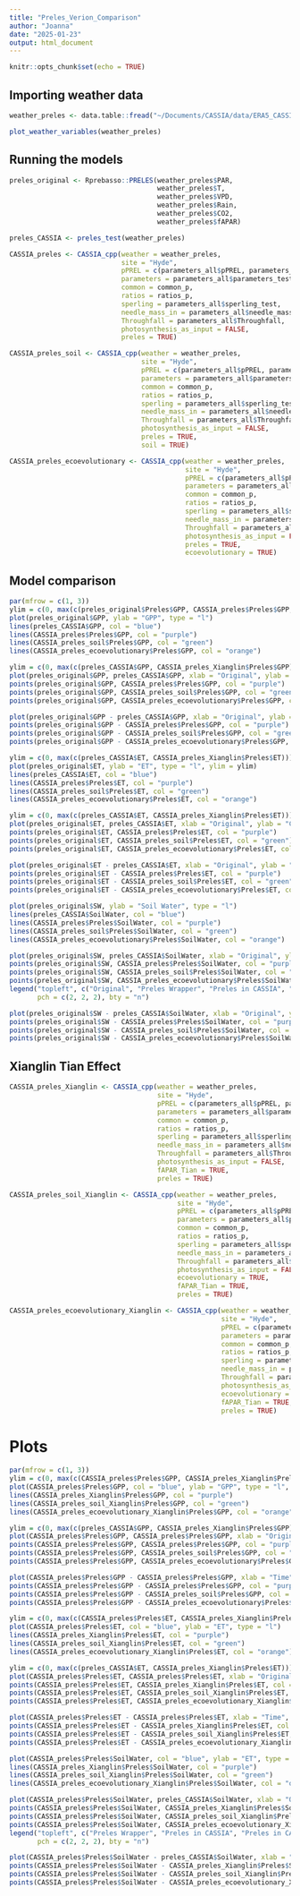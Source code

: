 ```yaml
---
title: "Preles_Verion_Comparison"
author: "Joanna"
date: "2025-01-23"
output: html_document
---
```


```r
knitr::opts_chunk$set(echo = TRUE)
```

## Importing weather data

```r
weather_preles <- data.table::fread("~/Documents/CASSIA/data/ERA5_CASSIA_preles.csv")

plot_weather_variables(weather_preles)
```

## Running the models

```r
preles_original <- Rprebasso::PRELES(weather_preles$PAR,
                                     weather_preles$T,
                                     weather_preles$VPD,
                                     weather_preles$Rain,
                                     weather_preles$CO2,
                                     weather_preles$fAPAR)

preles_CASSIA <- preles_test(weather_preles)

CASSIA_preles <- CASSIA_cpp(weather = weather_preles,
                            site = "Hyde",
                            pPREL = c(parameters_all$pPREL, parameters_all$N_parameters),
                            parameters = parameters_all$parameters_test,
                            common = common_p,
                            ratios = ratios_p,
                            sperling = parameters_all$sperling_test,
                            needle_mass_in = parameters_all$needle_mass_in,
                            Throughfall = parameters_all$Throughfall,
                            photosynthesis_as_input = FALSE,
                            preles = TRUE)

CASSIA_preles_soil <- CASSIA_cpp(weather = weather_preles,
                                 site = "Hyde",
                                 pPREL = c(parameters_all$pPREL, parameters_all$N_parameters),
                                 parameters = parameters_all$parameters_test,
                                 common = common_p,
                                 ratios = ratios_p,
                                 sperling = parameters_all$sperling_test,
                                 needle_mass_in = parameters_all$needle_mass_in,
                                 Throughfall = parameters_all$Throughfall,
                                 photosynthesis_as_input = FALSE,
                                 preles = TRUE,
                                 soil = TRUE)

CASSIA_preles_ecoevolutionary <- CASSIA_cpp(weather = weather_preles,
                                            site = "Hyde",
                                            pPREL = c(parameters_all$pPREL, parameters_all$N_parameters),
                                            parameters = parameters_all$parameters_test,
                                            common = common_p,
                                            ratios = ratios_p,
                                            sperling = parameters_all$sperling_test,
                                            needle_mass_in = parameters_all$needle_mass_in,
                                            Throughfall = parameters_all$Throughfall,
                                            photosynthesis_as_input = FALSE,
                                            preles = TRUE,
                                            ecoevolutionary = TRUE)

```

## Model comparison

```r
par(mfrow = c(1, 3))
ylim = c(0, max(c(preles_original$Preles$GPP, CASSIA_preles$Preles$GPP, preles_CASSIA$GPP, CASSIA_preles_ecoevolutionary$GPP, CASSIA_preles_soil$GPP)))
plot(preles_original$GPP, ylab = "GPP", type = "l")
lines(preles_CASSIA$GPP, col = "blue")
lines(CASSIA_preles$Preles$GPP, col = "purple")
lines(CASSIA_preles_soil$Preles$GPP, col = "green")
lines(CASSIA_preles_ecoevolutionary$Preles$GPP, col = "orange")

ylim = c(0, max(c(preles_CASSIA$GPP, CASSIA_preles_Xianglin$Preles$GPP)))
plot(preles_original$GPP, preles_CASSIA$GPP, xlab = "Original", ylab = "CASSIA", col = "blue", ylim = ylim)
points(preles_original$GPP, CASSIA_preles$Preles$GPP, col = "purple")
points(preles_original$GPP, CASSIA_preles_soil$Preles$GPP, col = "green")
points(preles_original$GPP, CASSIA_preles_ecoevolutionary$Preles$GPP, col = "orange")

plot(preles_original$GPP - preles_CASSIA$GPP, xlab = "Original", ylab = "CASSIA", col = "blue")
points(preles_original$GPP - CASSIA_preles$Preles$GPP, col = "purple")
points(preles_original$GPP - CASSIA_preles_soil$Preles$GPP, col = "green")
points(preles_original$GPP - CASSIA_preles_ecoevolutionary$Preles$GPP, col = "orange")

ylim = c(0, max(c(preles_CASSIA$ET, CASSIA_preles_Xianglin$Preles$ET)))
plot(preles_original$ET, ylab = "ET", type = "l", ylim = ylim)
lines(preles_CASSIA$ET, col = "blue")
lines(CASSIA_preles$Preles$ET, col = "purple")
lines(CASSIA_preles_soil$Preles$ET, col = "green")
lines(CASSIA_preles_ecoevolutionary$Preles$ET, col = "orange")

ylim = c(0, max(c(preles_CASSIA$ET, CASSIA_preles_Xianglin$Preles$ET)))
plot(preles_original$ET, preles_CASSIA$ET, xlab = "Original", ylab = "CASSIA", col = "blue", ylim = ylim)
points(preles_original$ET, CASSIA_preles$Preles$ET, col = "purple")
points(preles_original$ET, CASSIA_preles_soil$Preles$ET, col = "green")
points(preles_original$ET, CASSIA_preles_ecoevolutionary$Preles$ET, col = "orange")

plot(preles_original$ET - preles_CASSIA$ET, xlab = "Original", ylab = "CASSIA", col = "blue")
points(preles_original$ET - CASSIA_preles$Preles$ET, col = "purple")
points(preles_original$ET - CASSIA_preles_soil$Preles$ET, col = "green")
points(preles_original$ET - CASSIA_preles_ecoevolutionary$Preles$ET, col = "orange")

plot(preles_original$SW, ylab = "Soil Water", type = "l")
lines(preles_CASSIA$SoilWater, col = "blue")
lines(CASSIA_preles$Preles$SoilWater, col = "purple")
lines(CASSIA_preles_soil$Preles$SoilWater, col = "green")
lines(CASSIA_preles_ecoevolutionary$Preles$SoilWater, col = "orange")

plot(preles_original$SW, preles_CASSIA$SoilWater, xlab = "Original", ylab = "CASSIA", col = "blue")
points(preles_original$SW, CASSIA_preles$Preles$SoilWater, col = "purple")
points(preles_original$SW, CASSIA_preles_soil$Preles$SoilWater, col = "green")
points(preles_original$SW, CASSIA_preles_ecoevolutionary$Preles$SoilWater, col = "orange")
legend("topleft", c("Original", "Preles Wrapper", "Preles in CASSIA", "Preles in CASSIA Soil", "Preles in CASSIA Eco"), col = c("black", "blue", "purple", "green", "orange"),
       pch = c(2, 2, 2), bty = "n")

plot(preles_original$SW - preles_CASSIA$SoilWater, xlab = "Original", ylab = "CASSIA", col = "blue")
points(preles_original$SW - CASSIA_preles$Preles$SoilWater, col = "purple")
points(preles_original$SW - CASSIA_preles_soil$Preles$SoilWater, col = "green")
points(preles_original$SW - CASSIA_preles_ecoevolutionary$Preles$SoilWater, col = "orange")
```

## Xianglin Tian Effect


```r
CASSIA_preles_Xianglin <- CASSIA_cpp(weather = weather_preles,
                                     site = "Hyde",
                                     pPREL = c(parameters_all$pPREL, parameters_all$N_parameters),
                                     parameters = parameters_all$parameters_test,
                                     common = common_p,
                                     ratios = ratios_p,
                                     sperling = parameters_all$sperling_test,
                                     needle_mass_in = parameters_all$needle_mass_in,
                                     Throughfall = parameters_all$Throughfall,
                                     photosynthesis_as_input = FALSE,
                                     fAPAR_Tian = TRUE,
                                     preles = TRUE)

CASSIA_preles_soil_Xianglin <- CASSIA_cpp(weather = weather_preles,
                                          site = "Hyde",
                                          pPREL = c(parameters_all$pPREL, parameters_all$N_parameters),
                                          parameters = parameters_all$parameters_test,
                                          common = common_p,
                                          ratios = ratios_p,
                                          sperling = parameters_all$sperling_test,
                                          needle_mass_in = parameters_all$needle_mass_in,
                                          Throughfall = parameters_all$Throughfall,
                                          photosynthesis_as_input = FALSE,
                                          ecoevolutionary = TRUE,
                                          fAPAR_Tian = TRUE,
                                          preles = TRUE)

CASSIA_preles_ecoevolutionary_Xianglin <- CASSIA_cpp(weather = weather_preles,
                                                     site = "Hyde",
                                                     pPREL = c(parameters_all$pPREL, parameters_all$N_parameters),
                                                     parameters = parameters_all$parameters_test,
                                                     common = common_p,
                                                     ratios = ratios_p,
                                                     sperling = parameters_all$sperling_test,
                                                     needle_mass_in = parameters_all$needle_mass_in,
                                                     Throughfall = parameters_all$Throughfall,
                                                     photosynthesis_as_input = FALSE,
                                                     ecoevolutionary = TRUE,
                                                     fAPAR_Tian = TRUE,
                                                     preles = TRUE)
```

# Plots

```r

par(mfrow = c(1, 3))
ylim = c(0, max(c(CASSIA_preles$Preles$GPP, CASSIA_preles_Xianglin$Preles$GPP, CASSIA_preles_soil_Xianglin$Preles$GPP, CASSIA_preles_ecoevolutionary_Xianglin$Preles$GPP)))
plot(CASSIA_preles$Preles$GPP, col = "blue", ylab = "GPP", type = "l", ylim = ylim)
lines(CASSIA_preles_Xianglin$Preles$GPP, col = "purple")
lines(CASSIA_preles_soil_Xianglin$Preles$GPP, col = "green")
lines(CASSIA_preles_ecoevolutionary_Xianglin$Preles$GPP, col = "orange")

ylim = c(0, max(c(preles_CASSIA$GPP, CASSIA_preles_Xianglin$Preles$GPP)))
plot(CASSIA_preles$Preles$GPP, CASSIA_preles$Preles$GPP, xlab = "Original", ylab = "CASSIA", col = "blue", ylim = ylim)
points(CASSIA_preles$Preles$GPP, CASSIA_preles$Preles$GPP, col = "purple")
points(CASSIA_preles$Preles$GPP, CASSIA_preles_soil$Preles$GPP, col = "green")
points(CASSIA_preles$Preles$GPP, CASSIA_preles_ecoevolutionary$Preles$GPP, col = "orange")

plot(CASSIA_preles$Preles$GPP - CASSIA_preles$Preles$GPP, xlab = "Time", ylab = "baseline - other", col = "blue")
points(CASSIA_preles$Preles$GPP - CASSIA_preles$Preles$GPP, col = "purple")
points(CASSIA_preles$Preles$GPP - CASSIA_preles_soil$Preles$GPP, col = "green")
points(CASSIA_preles$Preles$GPP - CASSIA_preles_ecoevolutionary$Preles$GPP, col = "orange")

ylim = c(0, max(c(CASSIA_preles$Preles$ET, CASSIA_preles_Xianglin$Preles$ET)))
plot(CASSIA_preles$Preles$ET, col = "blue", ylab = "ET", type = "l")
lines(CASSIA_preles_Xianglin$Preles$ET, col = "purple")
lines(CASSIA_preles_soil_Xianglin$Preles$ET, col = "green")
lines(CASSIA_preles_ecoevolutionary_Xianglin$Preles$ET, col = "orange")

ylim = c(0, max(c(preles_CASSIA$ET, CASSIA_preles_Xianglin$Preles$ET)))
plot(CASSIA_preles$Preles$ET, CASSIA_preles$Preles$ET, xlab = "Original", ylab = "CASSIA", col = "blue", ylim = ylim)
points(CASSIA_preles$Preles$ET, CASSIA_preles_Xianglin$Preles$ET, col = "purple")
points(CASSIA_preles$Preles$ET, CASSIA_preles_soil_Xianglin$Preles$ET, col = "green")
points(CASSIA_preles$Preles$ET, CASSIA_preles_ecoevolutionary_Xianglin$Preles$ET, col = "orange")

plot(CASSIA_preles$Preles$ET - CASSIA_preles$Preles$ET, xlab = "Time", ylab = "baseline - other", col = "blue")
points(CASSIA_preles$Preles$ET - CASSIA_preles_Xianglin$Preles$ET, col = "purple")
points(CASSIA_preles$Preles$ET - CASSIA_preles_soil_Xianglin$Preles$ET, col = "green")
points(CASSIA_preles$Preles$ET - CASSIA_preles_ecoevolutionary_Xianglin$Preles$ET, col = "orange")

plot(CASSIA_preles$Preles$SoilWater, col = "blue", ylab = "ET", type = "l")
lines(CASSIA_preles_Xianglin$Preles$SoilWater, col = "purple")
lines(CASSIA_preles_soil_Xianglin$Preles$SoilWater, col = "green")
lines(CASSIA_preles_ecoevolutionary_Xianglin$Preles$SoilWater, col = "orange")

plot(CASSIA_preles$Preles$SoilWater, preles_CASSIA$SoilWater, xlab = "Original", ylab = "CASSIA", col = "blue")
points(CASSIA_preles$Preles$SoilWater, CASSIA_preles_Xianglin$Preles$SoilWater, col = "purple")
points(CASSIA_preles$Preles$SoilWater, CASSIA_preles_soil_Xianglin$Preles$SoilWater, col = "green")
points(CASSIA_preles$Preles$SoilWater, CASSIA_preles_ecoevolutionary_Xianglin$Preles$SoilWater, col = "orange")
legend("topleft", c("Preles Wrapper", "Preles in CASSIA", "Preles in CASSIA Soil", "Preles in CASSIA Eco"), col = c("blue", "purple", "green", "orange"),
       pch = c(2, 2, 2), bty = "n")

plot(CASSIA_preles$Preles$SoilWater - preles_CASSIA$SoilWater, xlab = "Time", ylab = "baseline - other", col = "blue")
points(CASSIA_preles$Preles$SoilWater - CASSIA_preles_Xianglin$Preles$SoilWater, col = "purple")
points(CASSIA_preles$Preles$SoilWater - CASSIA_preles_soil_Xianglin$Preles$SoilWater, col = "green")
points(CASSIA_preles$Preles$SoilWater - CASSIA_preles_ecoevolutionary_Xianglin$Preles$SoilWater, col = "orange")

```

